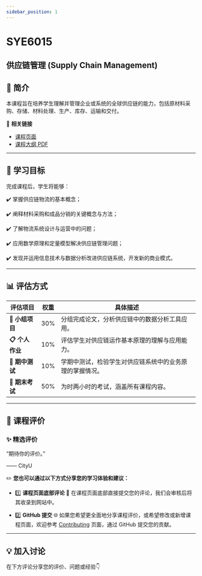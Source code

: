 ```yaml
---
sidebar_position: 1
---
```


# SYE6015
## 供应链管理 (Supply Chain Management)

## **📘 简介**
本课程旨在培养学生理解并管理企业或系统的全球供应链的能力，包括原材料采购、存储、材料处理、生产、库存、运输和交付。

🔗 **相关链接**
- [课程页面](https://www.cityu.edu.hk/catalogue/pg/202425/course/SYE6015.htm)
- [课程大纲 PDF](https://www.cityu.edu.hk/catalogue/pg/202425/course/SYE6015.pdf)

---

## **🎯 学习目标**

完成课程后，学生将能够：

✔️ 掌握供应链物流的基本概念；

✔️ 阐释材料采购和成品分销的关键概念与方法；

✔️ 了解物流系统设计与运营中的问题；

✔️ 应用数学原理和定量模型解决供应链管理问题；

✔️ 发现并运用信息技术与数据分析改进供应链系统，开发新的商业模式。

---

## **📊 评估方式**

| **评估项目**           | **权重** | **具体描述**                                                                                       |
|-----------------------|---------|---------------------------------------------------------------------------------------------------|
| **📂 小组项目**         | 30%      | 分组完成论文，分析供应链中的数据分析工具应用。                                                        |
| **📋 个人作业**         | 10%      | 评估学生对供应链运作基本原理的理解与应用能力。                                                        |
| **📝 期中测试**         | 10%      | 学期中测试，检验学生对供应链系统中的业务原理的掌握情况。                                                |
| **📝 期末考试**         | 50%      | 为时两小时的考试，涵盖所有课程内容。                                                                |

---

## **💬 课程评价**

### ✨ **精选评价**
<div className={commentStyles.commentBox}>
    <p className={commentStyles.commentText}>
        “期待你的评价。”
    </p>
    <p className={commentStyles.commentAuthor}>—— CityU</p>
</div>

✏️ **您也可以通过以下方式分享您的学习体验和建议：**

- 1️⃣ **课程页面底部评论**
💬 在课程页面底部直接提交您的评论，我们会审核后将其收录到网站中。

- 2️⃣ **GitHub 提交**
🌐 如果您希望更全面地分享课程评价，或希望修改或新增课程页面，欢迎参考 [Contributing](https://penjc.github.io/CityU/contributing) 页面，通过 GitHub 提交您的贡献。

---

## **💡 加入讨论**

在下方评论分享您的评价、问题或经验👇
<Utterances />